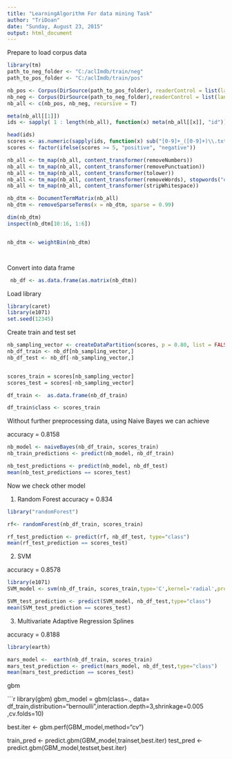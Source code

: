```yaml
---
title: "LearningAlgorithm For data mining Task"
author: "TriDoan"
date: "Sunday, August 23, 2015"
output: html_document
---
```


Prepare to load corpus data

```r
library(tm)
path_to_neg_folder <- "C:/aclImdb/train/neg"
path_to_pos_folder <- "C:/aclImdb/train/pos"

nb_pos <- Corpus(DirSource(path_to_pos_folder), readerControl = list(language = "en"))
nb_neg <- Corpus(DirSource(path_to_neg_folder),readerControl = list(language = "en"))
nb_all <- c(nb_pos, nb_neg, recursive = T)

meta(nb_all[[1]])
ids <- sapply( 1 : length(nb_all), function(x) meta(nb_all[[x]], "id"))

head(ids)
scores <- as.numeric(sapply(ids, function(x) sub("[0-9]+_([0-9]+)\\.txt", "\\1", x)))
scores <- factor(ifelse(scores >= 5, "positive", "negative"))

nb_all <- tm_map(nb_all, content_transformer(removeNumbers))
nb_all <- tm_map(nb_all, content_transformer(removePunctuation))
nb_all <- tm_map(nb_all, content_transformer(tolower))
nb_all <- tm_map(nb_all, content_transformer(removeWords), stopwords("english"))
nb_all <- tm_map(nb_all, content_transformer(stripWhitespace))

nb_dtm <- DocumentTermMatrix(nb_all)
nb_dtm <- removeSparseTerms(x = nb_dtm, sparse = 0.99)

dim(nb_dtm)
inspect(nb_dtm[10:16, 1:6])


nb_dtm <- weightBin(nb_dtm)




```
Convert into data frame

```r
 nb_df <- as.data.frame(as.matrix(nb_dtm))
```
Load library
```r
library(caret)
library(e1071)
set.seed(12345)

```
Create train and test set

```r
nb_sampling_vector <- createDataPartition(scores, p = 0.80, list = FALSE)
nb_df_train <- nb_df[nb_sampling_vector,]
nb_df_test <- nb_df[-nb_sampling_vector,]


scores_train = scores[nb_sampling_vector]
scores_test = scores[-nb_sampling_vector]

df_train <-  as.data.frame(nb_df_train)

df_train$class <- scores_train

```

Without further preprocessing data, using Naive Bayes we can achieve

accuracy =  0.8158

```r

nb_model <- naiveBayes(nb_df_train, scores_train)
nb_train_predictions <- predict(nb_model, nb_df_train)

nb_test_predictions <- predict(nb_model, nb_df_test)
mean(nb_test_predictions == scores_test)

```
Now we check other model

1. Random Forest
accuracy = 0.834

```r
library("randomForest")

rf<- randomForest(nb_df_train, scores_train)

rf_test_prediction <- predict(rf, nb_df_test, type="class")
mean(rf_test_prediction == scores_test)
```

2. SVM

accuracy = 0.8578
```r

library(e1071)
SVM_model <- svm(nb_df_train, scores_train,type='C',kernel='radial',probability = FALSE)

SVM_test_prediction <- predict(SVM_model, nb_df_test,type="class")
mean(SVM_test_prediction == scores_test)

```
3. Multivariate Adaptive Regression Splines

accuracy = 0.8188

```r
library(earth)

mars_model <-  earth(nb_df_train, scores_train)
mars_test_prediction <- predict(mars_model, nb_df_test,type="class")
mean(mars_test_prediction == scores_test)


```
 gbm

```r
library(gbm)
gbm_model = gbm(class~., data= df_train,distribution="bernoulli",interaction.depth=3,shrinkage=0.005 ,cv.folds=10)

best.iter <- gbm.perf(GBM_model,method="cv")

train_pred <- predict.gbm(GBM_model,trainset,best.iter)
test_pred <- predict.gbm(GBM_model,testset,best.iter)
